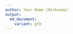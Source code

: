 ```yaml
---
author: Your Name (Nickname)
output:
  md_document:
    variant: gfm
---
```


```R
```
